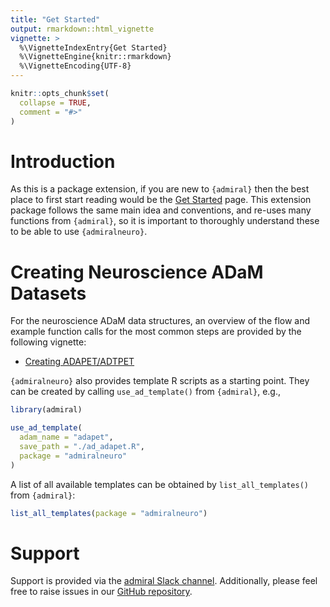 ```yaml
---
title: "Get Started"
output: rmarkdown::html_vignette
vignette: >
  %\VignetteIndexEntry{Get Started}
  %\VignetteEngine{knitr::rmarkdown}
  %\VignetteEncoding{UTF-8}
---
```

  
```r
knitr::opts_chunk$set(
  collapse = TRUE,
  comment = "#>"
)
```

# Introduction

As this is a package extension, if you are new to `{admiral}` then the best
place to first start reading would be the [Get
Started](https://pharmaverse.github.io/admiral/articles/admiral.html) page. This
extension package follows the same main idea and conventions, and re-uses many
functions from `{admiral}`, so it is important to thoroughly understand these to
be able to use `{admiralneuro}`.

# Creating Neuroscience ADaM Datasets

For the neuroscience ADaM data structures, an overview of the flow and example function calls
for the most common steps are provided by the following vignette:

- [Creating ADAPET/ADTPET](adpet.html)


`{admiralneuro}` also provides template R scripts as a starting point. They can be
created by calling `use_ad_template()` from `{admiral}`, e.g.,


```r
library(admiral)

use_ad_template(
  adam_name = "adapet",
  save_path = "./ad_adapet.R",
  package = "admiralneuro"
)
```

A list of all available templates can be obtained by `list_all_templates()`
from `{admiral}`:
  
```r
list_all_templates(package = "admiralneuro")
```

# Support

Support is provided via the [admiral Slack channel](https://pharmaverse.slack.com/). Additionally, please feel free to raise issues in our [GitHub repository](https://github.com/pharmaverse/admiralneuro/issues).
